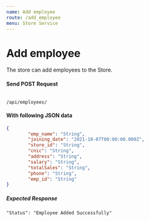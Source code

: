 ```yaml
---
name: Add employee
route: /add_employee
menu: Store Service
---
```

# Add employee
The store can add employees to the Store.

#### Send POST Request 
<Code>
/api/employees/
</Code>

#### With following JSON data
```json
{
        "emp_name": "String",
        "joining_date": "2021-10-07T00:00:00.000Z",
        "store_id": "String",
        "cnic": "String",
        "address": "String",
        "salary": "String",
        "totalSales": "String",
        "phone": "String",
        "emp_id": "String"
}
```

##### Expected Response

```
"Status": "Employee Added Successfully"
```
